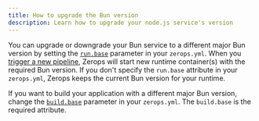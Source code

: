 ```yaml
---
title: How to upgrade the Bun version
description: Learn how to upgrade your node.js service's version
---
```


You can upgrade or downgrade your Bun service to a different major Bun version by setting the <a href="/Bun/how-to/build-pipeline#base-1">`run.base`</a> parameter in your `zerops.yml`. When you [trigger a new pipeline](/Bun/how-to/trigger-pipeline), Zerops will start new runtime container(s) with the required Bun version. If you don't specify the `run.base` attribute in your `zerops.yml`, Zerops keeps the current Bun version for your runtime.

If you want to build your application with a different major Bun version, change the <a href="/Bun/how-to/build-pipeline#base">`build.base`</a> parameter in your `zerops.yml`. The `build.base` is the required attribute.
